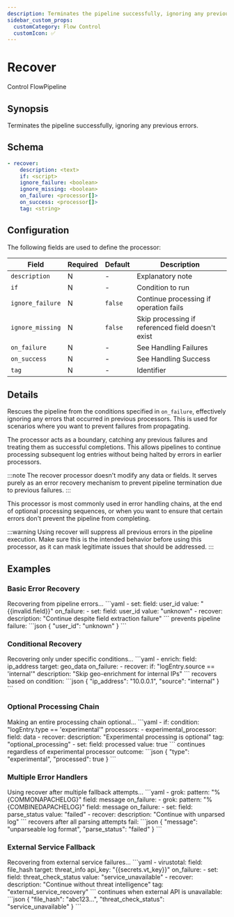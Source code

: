 ```yaml
---
description: Terminates the pipeline successfully, ignoring any previous errors
sidebar_custom_props:
  customCategory: Flow Control
  customIcon: ✅
---
```


# Recover

<span className="theme-doc-version-badge badge badge--primary">Control Flow</span><span className="theme-doc-version-badge badge badge--secondary">Pipeline</span>

## Synopsis

Terminates the pipeline successfully, ignoring any previous errors.

## Schema

```yaml
- recover:
    description: <text>
    if: <script>
    ignore_failure: <boolean>
    ignore_missing: <boolean>
    on_failure: <processor[]>
    on_success: <processor[]>
    tag: <string>
```

## Configuration

The following fields are used to define the processor:

|Field|Required|Default|Description|
|---|---|---|---|
|`description`|N|-|Explanatory note|
|`if`|N|-|Condition to run|
|`ignore_failure`|N|`false`|Continue processing if operation fails|
|`ignore_missing`|N|`false`|Skip processing if referenced field doesn't exist|
|`on_failure`|N|-|See <Topic id="handling-failures">Handling Failures</Topic>|
|`on_success`|N|-|See <Topic id="handling-success">Handling Success</Topic>|
|`tag`|N|-|Identifier|

## Details

Rescues the pipeline from the conditions specified in `on_failure`, effectively ignoring any errors that occurred in previous processors. This is used for scenarios where you want to prevent failures from propagating.

The processor acts as a boundary, catching any previous failures and treating them as successful completions. This allows pipelines to continue processing subsequent log entries without being halted by errors in earlier processors.

:::note
The recover processor doesn't modify any data or fields. It serves purely as an error recovery mechanism to prevent pipeline termination due to previous failures.
:::

This processor is most commonly used in error handling chains, at the end of optional processing sequences, or when you want to ensure that certain errors don't prevent the pipeline from completing.

:::warning
Using recover will suppress all previous errors in the pipeline execution. Make sure this is the intended behavior before using this processor, as it can mask legitimate issues that should be addressed.
:::

## Examples

### Basic Error Recovery

<ExampleGrid>
  <CommentCol>
    Recovering from pipeline errors...
  </CommentCol>
  <CodeCol>
    ```yaml
    - set:
        field: user_id
        value: "{{invalid.field}}"
        on_failure:
          - set:
              field: user_id
              value: "unknown"
          - recover:
              description: "Continue despite field extraction failure"
    ```
  </CodeCol>
  <CommentCol>
    prevents pipeline failure:
  </CommentCol>
  <CodeCol>
    ```json
    {
      "user_id": "unknown"
    }
    ```
  </CodeCol>
</ExampleGrid>

### Conditional Recovery

<ExampleGrid>
  <CommentCol>
    Recovering only under specific conditions...
  </CommentCol>
  <CodeCol>
    ```yaml
    - enrich:
        field: ip_address
        target: geo_data
        on_failure:
          - recover:
              if: "logEntry.source == 'internal'"
              description: "Skip geo-enrichment for internal IPs"
    ```
  </CodeCol>
  <CommentCol>
    recovers based on condition:
  </CommentCol>
  <CodeCol>
    ```json
    {
      "ip_address": "10.0.0.1",
      "source": "internal"
    }
    ```
  </CodeCol>
</ExampleGrid>

### Optional Processing Chain

<ExampleGrid>
  <CommentCol>
    Making an entire processing chain optional...
  </CommentCol>
  <CodeCol>
    ```yaml
    - if:
        condition: "logEntry.type == 'experimental'"
        processors:
          - experimental_processor:
              field: data
          - recover:
              description: "Experimental processing is optional"
              tag: "optional_processing"
    - set:
        field: processed
        value: true
    ```
  </CodeCol>
  <CommentCol>
    continues regardless of experimental processor outcome:
  </CommentCol>
  <CodeCol>
    ```json
    {
      "type": "experimental",
      "processed": true
    }
    ```
  </CodeCol>
</ExampleGrid>

### Multiple Error Handlers

<ExampleGrid>
  <CommentCol>
    Using recover after multiple fallback attempts...
  </CommentCol>
  <CodeCol>
    ```yaml
    - grok:
        pattern: "%{COMMONAPACHELOG}"
        field: message
        on_failure:
          - grok:
              pattern: "%{COMBINEDAPACHELOG}"
              field: message
              on_failure:
                - set:
                    field: parse_status
                    value: "failed"
                - recover:
                    description: "Continue with unparsed log"
    ```
  </CodeCol>
  <CommentCol>
    recovers after all parsing attempts fail:
  </CommentCol>
  <CodeCol>
    ```json
    {
      "message": "unparseable log format",
      "parse_status": "failed"
    }
    ```
  </CodeCol>
</ExampleGrid>

### External Service Fallback

<ExampleGrid>
  <CommentCol>
    Recovering from external service failures...
  </CommentCol>
  <CodeCol>
    ```yaml
    - virustotal:
        field: file_hash
        target: threat_info
        api_key: "{{secrets.vt_key}}"
        on_failure:
          - set:
              field: threat_check_status
              value: "service_unavailable"
          - recover:
              description: "Continue without threat intelligence"
              tag: "external_service_recovery"
    ```
  </CodeCol>
  <CommentCol>
    continues when external API is unavailable:
  </CommentCol>
  <CodeCol>
    ```json
    {
      "file_hash": "abc123...",
      "threat_check_status": "service_unavailable"
    }
    ```
  </CodeCol>
</ExampleGrid>
